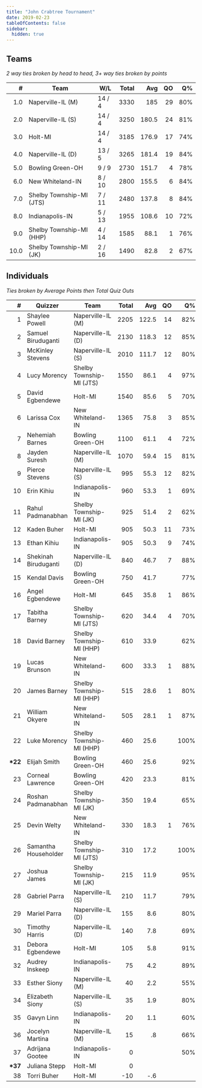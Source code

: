 ```yaml
---
title: "John Crabtree Tournament"
date: 2019-02-23
tableOfContents: false
sidebar:
  hidden: true
---
```


## Teams

*2 way ties broken by head to head, 3+ way ties broken by points*

|    # | Team                     | W/L    | Total |   Avg |   QO |   Q% |
| ---: | ------------------------ | ------ | ----: | ----: | ---: | ---: |
|  1.0 | Naperville-IL (M)        | 14 / 4 |  3330 |   185 |   29 |  80% |
|  2.0 | Naperville-IL (S)        | 14 / 4 |  3250 | 180.5 |   24 |  81% |
|  3.0 | Holt-MI                  | 14 / 4 |  3185 | 176.9 |   17 |  74% |
|  4.0 | Naperville-IL (D)        | 13 / 5 |  3265 | 181.4 |   19 |  84% |
|  5.0 | Bowling Green-OH         | 9 / 9  |  2730 | 151.7 |    4 |  78% |
|  6.0 | New Whiteland-IN         | 8 / 10 |  2800 | 155.5 |    6 |  84% |
|  7.0 | Shelby Township-MI (JTS) | 7 / 11 |  2480 | 137.8 |    8 |  84% |
|  8.0 | Indianapolis-IN          | 5 / 13 |  1955 | 108.6 |   10 |  72% |
|  9.0 | Shelby Township-MI (HHP) | 4 / 14 |  1585 |  88.1 |    1 |  76% |
| 10.0 | Shelby Township-MI (JK)  | 2 / 16 |  1490 |  82.8 |    2 |  67% |

## Individuals

*Ties broken by Average Points then Total Quiz Outs*

|        # | Quizzer              | Team                     | Total |   Avg |   QO |   Q% |
| -------: | -------------------- | ------------------------ | ----: | ----: | ---: | ---: |
|        1 | Shaylee Powell       | Naperville-IL (M)        |  2205 | 122.5 |   14 |  82% |
|        2 | Samuel Biruduganti   | Naperville-IL (D)        |  2130 | 118.3 |   12 |  85% |
|        3 | McKinley Stevens     | Naperville-IL (S)        |  2010 | 111.7 |   12 |  80% |
|        4 | Lucy Morency         | Shelby Township-MI (JTS) |  1550 |  86.1 |    4 |  97% |
|        5 | David Egbendewe      | Holt-MI                  |  1540 |  85.6 |    5 |  70% |
|        6 | Larissa Cox          | New Whiteland-IN         |  1365 |  75.8 |    3 |  85% |
|        7 | Nehemiah Barnes      | Bowling Green-OH         |  1100 |  61.1 |    4 |  72% |
|        8 | Jayden Suresh        | Naperville-IL (M)        |  1070 |  59.4 |   15 |  81% |
|        9 | Pierce Stevens       | Naperville-IL (S)        |   995 |  55.3 |   12 |  82% |
|       10 | Erin Kihiu           | Indianapolis-IN          |   960 |  53.3 |    1 |  69% |
|       11 | Rahul Padmanabhan    | Shelby Township-MI (JK)  |   925 |  51.4 |    2 |  62% |
|       12 | Kaden Buher          | Holt-MI                  |   905 |  50.3 |   11 |  73% |
|       13 | Ethan Kihiu          | Indianapolis-IN          |   905 |  50.3 |    9 |  74% |
|       14 | Shekinah Biruduganti | Naperville-IL (D)        |   840 |  46.7 |    7 |  88% |
|       15 | Kendal Davis         | Bowling Green-OH         |   750 |  41.7 |      |  77% |
|       16 | Angel Egbendewe      | Holt-MI                  |   645 |  35.8 |    1 |  86% |
|       17 | Tabitha Barney       | Shelby Township-MI (JTS) |   620 |  34.4 |    4 |  70% |
|       18 | David Barney         | Shelby Township-MI (HHP) |   610 |  33.9 |      |  62% |
|       19 | Lucas Brunson        | New Whiteland-IN         |   600 |  33.3 |    1 |  88% |
|       20 | James Barney         | Shelby Township-MI (HHP) |   515 |  28.6 |    1 |  80% |
|       21 | William Okyere       | New Whiteland-IN         |   505 |  28.1 |    1 |  87% |
|       22 | Luke Morency         | Shelby Township-MI (HHP) |   460 |  25.6 |      | 100% |
| **\*22** | Elijah Smith         | Bowling Green-OH         |   460 |  25.6 |      |  92% |
|       23 | Corneal Lawrence     | Bowling Green-OH         |   420 |  23.3 |      |  81% |
|       24 | Roshan Padmanabhan   | Shelby Township-MI (JK)  |   350 |  19.4 |      |  65% |
|       25 | Devin Welty          | New Whiteland-IN         |   330 |  18.3 |    1 |  76% |
|       26 | Samantha Householder | Shelby Township-MI (JTS) |   310 |  17.2 |      | 100% |
|       27 | Joshua James         | Shelby Township-MI (JK)  |   215 |  11.9 |      |  95% |
|       28 | Gabriel Parra        | Naperville-IL (S)        |   210 |  11.7 |      |  79% |
|       29 | Mariel Parra         | Naperville-IL (D)        |   155 |   8.6 |      |  80% |
|       30 | Timothy Harris       | Naperville-IL (D)        |   140 |   7.8 |      |  69% |
|       31 | Debora Egbendewe     | Holt-MI                  |   105 |   5.8 |      |  91% |
|       32 | Audrey Inskeep       | Indianapolis-IN          |    75 |   4.2 |      |  89% |
|       33 | Esther Siony         | Naperville-IL (M)        |    40 |   2.2 |      |  55% |
|       34 | Elizabeth Siony      | Naperville-IL (S)        |    35 |   1.9 |      |  80% |
|       35 | Gavyn Linn           | Indianapolis-IN          |    20 |   1.1 |      |  60% |
|       36 | Jocelyn Martina      | Naperville-IL (M)        |    15 |    .8 |      |  66% |
|       37 | Adrijana Gootee      | Indianapolis-IN          |     0 |       |      |  50% |
| **\*37** | Juliana Stepp        | Holt-MI                  |     0 |       |      |      |
|       38 | Torri Buher          | Holt-MI                  |   -10 |   -.6 |      |      |

